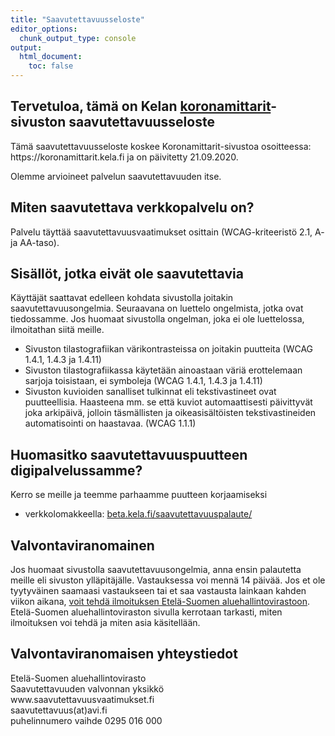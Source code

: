 ```yaml
---
title: "Saavutettavuusseloste"
editor_options: 
  chunk_output_type: console
output:
  html_document:
    toc: false
---
```



## Tervetuloa, tämä on Kelan [koronamittarit](https://koronamittarit.kela.fi)-sivuston saavutettavuusseloste


Tämä saavutettavuusseloste koskee Koronamittarit-sivustoa osoitteessa: https://koronamittarit.kela.fi ja on päivitetty 21.09.2020.

Olemme arvioineet palvelun saavutettavuuden itse.

## Miten saavutettava verkkopalvelu on?

Palvelu täyttää saavutettavuusvaatimukset osittain (WCAG-kriteeristö 2.1, A- ja AA-taso).

## Sisällöt, jotka eivät ole saavutettavia

Käyttäjät saattavat edelleen kohdata sivustolla joitakin saavutettavuusongelmia. Seuraavana on luettelo ongelmista, jotka ovat tiedossamme. Jos huomaat sivustolla ongelman, joka ei ole luettelossa, ilmoitathan siitä meille.

* Sivuston tilastografiikan värikontrasteissa on joitakin puutteita (WCAG 1.4.1, 1.4.3 ja 1.4.11)
* Sivuston tilastografiikassa käytetään ainoastaan väriä erottelemaan sarjoja toisistaan, ei symboleja (WCAG 1.4.1, 1.4.3 ja 1.4.11)
* Sivuston kuvioiden sanalliset tulkinnat eli tekstivastineet ovat puutteellisia. Haasteena mm. se että kuviot automaattisesti päivittyvät joka arkipäivä, jolloin täsmällisten ja oikeasisältöisten tekstivastineiden automatisointi on haastavaa. (WCAG 1.1.1)

## Huomasitko saavutettavuuspuutteen digipalvelussamme?

Kerro se meille ja teemme parhaamme puutteen korjaamiseksi

- verkkolomakkeella: [beta.kela.fi/saavutettavuuspalaute/](https://beta.kela.fi/saavutettavuuspalaute/)

## Valvontaviranomainen

Jos huomaat sivustolla saavutettavuusongelmia, anna ensin palautetta meille eli sivuston ylläpitäjälle. Vastauksessa voi mennä 14 päivää. Jos et ole tyytyväinen saamaasi vastaukseen tai et saa vastausta lainkaan kahden viikon aikana, [voit tehdä ilmoituksen Etelä-Suomen aluehallintovirastoon](https://www.saavutettavuusvaatimukset.fi/oikeutesi/). Etelä-Suomen aluehallintoviraston sivulla kerrotaan tarkasti, miten ilmoituksen voi tehdä ja miten asia käsitellään.

## Valvontaviranomaisen yhteystiedot


Etelä-Suomen aluehallintovirasto  
Saavutettavuuden valvonnan yksikkö  
www.saavutettavuusvaatimukset.fi  
saavutettavuus(at)avi.fi  
puhelinnumero vaihde 0295 016 000